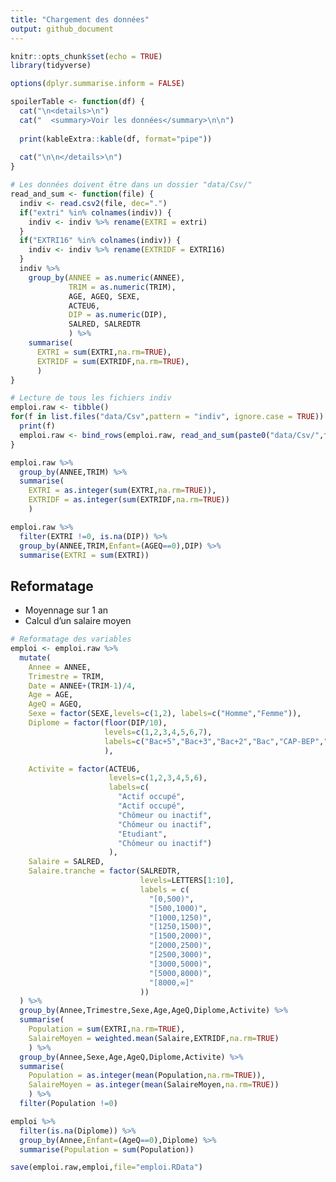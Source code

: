 ```yaml
---
title: "Chargement des données"
output: github_document
---
```


```r
knitr::opts_chunk$set(echo = TRUE)
library(tidyverse)

options(dplyr.summarise.inform = FALSE)

spoilerTable <- function(df) {
  cat("\n<details>\n")
  cat("  <summary>Voir les données</summary>\n\n")
  
  print(kableExtra::kable(df, format="pipe"))
  
  cat("\n\n</details>\n")
}
```



```r

# Les données doivent être dans un dossier "data/Csv/"
read_and_sum <- function(file) {
  indiv <- read.csv2(file, dec=".")
  if("extri" %in% colnames(indiv)) {
    indiv <- indiv %>% rename(EXTRI = extri)
  }
  if("EXTRI16" %in% colnames(indiv)) {
    indiv <- indiv %>% rename(EXTRIDF = EXTRI16)
  }
  indiv %>%
    group_by(ANNEE = as.numeric(ANNEE),
             TRIM = as.numeric(TRIM),
             AGE, AGEQ, SEXE,
             ACTEU6,
             DIP = as.numeric(DIP),
             SALRED, SALREDTR 
             ) %>%
    summarise(
      EXTRI = sum(EXTRI,na.rm=TRUE),
      EXTRIDF = sum(EXTRIDF,na.rm=TRUE),
      )
}

# Lecture de tous les fichiers indiv
emploi.raw <- tibble()
for(f in list.files("data/Csv",pattern = "indiv", ignore.case = TRUE)) {
  print(f)
  emploi.raw <- bind_rows(emploi.raw, read_and_sum(paste0("data/Csv/",f)))
} 
```

```r
emploi.raw %>%
  group_by(ANNEE,TRIM) %>%
  summarise(
    EXTRI = as.integer(sum(EXTRI,na.rm=TRUE)),
    EXTRIDF = as.integer(sum(EXTRIDF,na.rm=TRUE))
    )
```


```r
emploi.raw %>%
  filter(EXTRI !=0, is.na(DIP)) %>%
  group_by(ANNEE,TRIM,Enfant=(AGEQ==0),DIP) %>%
  summarise(EXTRI = sum(EXTRI))
```



## Reformatage 

- Moyennage sur 1 an
- Calcul d'un salaire moyen


```r
# Reformatage des variables
emploi <- emploi.raw %>%
  mutate(
    Annee = ANNEE,
    Trimestre = TRIM,
    Date = ANNEE+(TRIM-1)/4,
    Age = AGE,
    AgeQ = AGEQ,
    Sexe = factor(SEXE,levels=c(1,2), labels=c("Homme","Femme")),
    Diplome = factor(floor(DIP/10),
                     levels=c(1,2,3,4,5,6,7),
                     labels=c("Bac+5","Bac+3","Bac+2","Bac","CAP-BEP","DNB","Aucun")
                     ),

    Activite = factor(ACTEU6,
                      levels=c(1,2,3,4,5,6),
                      labels=c(
                        "Actif occupé",
                        "Actif occupé",
                        "Chômeur ou inactif",
                        "Chômeur ou inactif",
                        "Etudiant",
                        "Chômeur ou inactif")
                      ),
    Salaire = SALRED,
    Salaire.tranche = factor(SALREDTR,
                             levels=LETTERS[1:10],
                             labels = c(
                               "[0,500)",
                               "[500,1000)",
                               "[1000,1250)",
                               "[1250,1500)",
                               "[1500,2000)",
                               "[2000,2500)",
                               "[2500,3000)",
                               "[3000,5000)",
                               "[5000,8000)",
                               "[8000,∞]"
                             ))
  ) %>%
  group_by(Annee,Trimestre,Sexe,Age,AgeQ,Diplome,Activite) %>%
  summarise(
    Population = sum(EXTRI,na.rm=TRUE),
    SalaireMoyen = weighted.mean(Salaire,EXTRIDF,na.rm=TRUE)
    ) %>%
  group_by(Annee,Sexe,Age,AgeQ,Diplome,Activite) %>%
  summarise(
    Population = as.integer(mean(Population,na.rm=TRUE)),
    SalaireMoyen = as.integer(mean(SalaireMoyen,na.rm=TRUE))
    ) %>%
  filter(Population !=0)
```


```r
emploi %>%
  filter(is.na(Diplome)) %>%
  group_by(Annee,Enfant=(AgeQ==0),Diplome) %>%
  summarise(Population = sum(Population))
```

```r
save(emploi.raw,emploi,file="emploi.RData")
```

